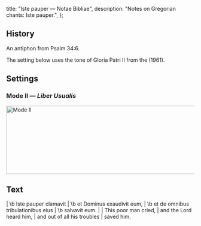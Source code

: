   title: "Iste pauper — Notae Bibliae",
  description: "Notes on Gregorian chants: Iste pauper.",
};

<Initial text="Iste pauper" />

## History

An antiphon from Psalm 34:6.

The setting below uses the tone of Gloria Patri II from the *<Definition lang="latin" anchor="liber-usualis" text="Liber Usualis" />* (1961).

## Settings

### Mode II — *Liber Usualis*

<Image
  src="/chants/iste-pauper.png"
  alt="Mode II"
  width="600"
  height="182"
/>

## Text

<Poetry>
|  \b Iste pauper clamavit
|  \b et Dominus exaudivit eum,
|  \b et de omnibus tribulationibus eius
|  \b salvavit eum.
|
|  This poor man cried,
|  and the Lord heard him,
|  and out of all his troubles
|  saved him.
</Poetry>
